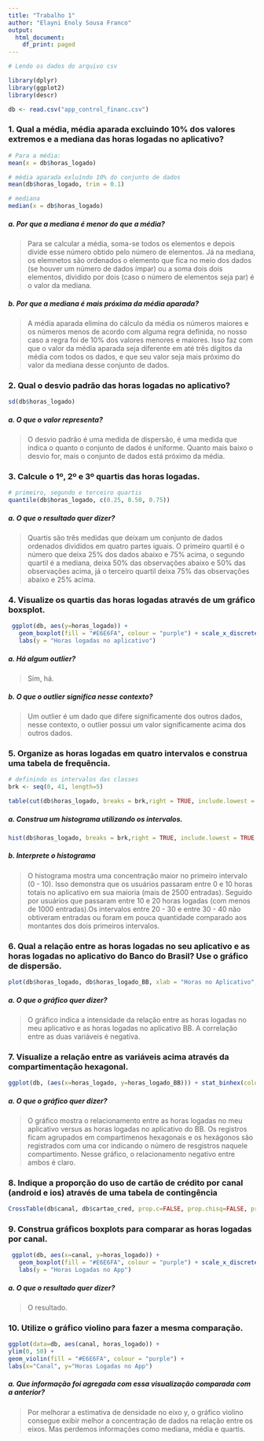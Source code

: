---
title: "Trabalho 1"
author: "Elayni Enoly Sousa Franco"
output:
  html_document:
    df_print: paged
---



```{r}
# Lendo os dados do arquivo csv

library(dplyr)
library(ggplot2)
library(descr)

db <- read.csv("app_control_financ.csv")

```



### 1. Qual a média, média aparada excluindo 10% dos valores extremos e a mediana das horas logadas no aplicativo?
```{r}
# Para a média:
mean(x = db$horas_logado)

# média aparada exluíndo 10% do conjunto de dados
mean(db$horas_logado, trim = 0.1)

# mediana
median(x = db$horas_logado)
```

##### a. Por que a mediana é menor do que a média?

> Para se calcular a média, soma-se todos os elementos e depois divide esse número obtido pelo número de elementos. Já na mediana, os elemnetos são ordenados o elemento que fica no meio dos dados (se houver um número de dados ímpar) ou a soma dois dois elementos, dividido por dois (caso o número de elementos seja par) é o valor da mediana. 



##### b. Por que a mediana é mais próxima da média aparada?

> A média aparada elimina do cálculo da média os números maiores e os números menos de acordo com alguma regra definida, no nosso caso a regra foi de 10% dos valores menores e maiores. Isso faz com que o valor da média aparada seja diferente em até três dígitos da média com todos os dados, e que seu valor seja mais próximo do valor da mediana desse conjunto de dados.


### 2. Qual o desvio padrão das horas logadas no aplicativo?

```{r}
sd(db$horas_logado)

```

##### a. O que o valor representa?

> O desvio padrão é uma medida de dispersão, é uma medida que indica o quanto o conjunto de dados é uniforme. Quanto mais baixo o desvio for, mais o conjunto de dados está próximo da média. 


### 3. Calcule o 1º, 2º e 3º quartis das horas logadas.
```{r}
# primeiro, segundo e terceiro quartis
quantile(db$horas_logado, c(0.25, 0.50, 0.75))
```

##### a. O que o resultado quer dizer?

> Quartis são três medidas que deixam um conjunto de dados ordenados divididos em quatro partes iguais. O primeiro quartil é o número que deixa 25% dos dados abaixo e 75% acima, o segundo quartil é a mediana, deixa 50% das observações abaixo e 50% das observações acima, já o terceiro quartil deixa 75% das observações abaixo e 25% acima. 


### 4. Visualize os quartis das horas logadas através de um gráfico boxsplot.
```{r}
 ggplot(db, aes(y=horas_logado)) + 
   geom_boxplot(fill = "#E6E6FA", colour = "purple") + scale_x_discrete("Boxplot") +
   labs(y = "Horas logadas no aplicativo")

```

##### a. Há algum outlier?

> Sim, há.

##### b. O que o outlier significa nesse contexto?

> Um outlier é um dado que difere significamente dos outros dados, nesse contexto, o outlier possui um valor significamente acima dos outros dados.


### 5. Organize as horas logadas em quatro intervalos e construa uma tabela de frequência.
```{r}
# definindo os intervalos das classes
brk <- seq(0, 41, length=5)

table(cut(db$horas_logado, breaks = brk,right = TRUE, include.lowest = TRUE))
```
##### a. Construa um histograma utilizando os intervalos.
```{r}

hist(db$horas_logado, breaks = brk,right = TRUE, include.lowest = TRUE, main = "Histograma das Horas Logadas", xlab = " ", ylab = "Frequência", border = "purple", col = "#E6E6FA")
```

##### b. Interprete o histograma

> O histograma mostra uma concentração maior no primeiro intervalo (0 - 10). Isso demonstra que os usuários passaram entre 0 e 10 horas totais no aplicativo em sua maioria (mais de 2500 entradas). Seguido por usuários que passaram entre 10 e 20 horas logadas (com menos de 1000 entradas).Os intervalos entre 20 - 30 e entre 30 - 40 não obtiveram entradas ou foram em pouca quantidade comparado aos montantes dos dois primeiros intervalos.  


### 6. Qual a relação entre as horas logadas no seu aplicativo e as horas logadas no aplicativo do Banco do Brasil? Use o gráfico de dispersão.

```{r}
plot(db$horas_logado, db$horas_logado_BB, xlab = "Horas no Aplicativo", ylab = "Horas no Aplicativo BB", col="purple")

```
##### a. O que o gráfico quer dizer?

> O gráfico indica a intensidade da relação entre as horas logadas no meu aplicativo e as horas logadas no aplicativo BB. A correlação entre as duas variáveis é negativa.


### 7. Visualize a relação entre as variáveis acima através da compartimentação hexagonal.
```{r}
ggplot(db, (aes(x=horas_logado, y=horas_logado_BB))) + stat_binhex(colour="white") + theme_bw() + scale_fill_gradient(low="white", high="purple") + labs(x="Horas Logadas no App", y="Horas Logadas no App BB")
```

##### a. O que o gráfico quer dizer?

> O gráfico mostra o relacionamento entre as horas logadas no meu aplicativo versus as horas logadas no aplicativo do BB. Os registros ficam agrupados em compartimenos hexagonais e os hexágonos são registrados com uma cor indicando o número de resgistros naquele compartimento. Nesse gráfico, o relacionamento negativo entre ambos é claro. 


### 8. Indique a proporção do uso de cartão de crédito por canal (android e ios) através de uma tabela de contingência

```{r}
CrossTable(db$canal, db$cartao_cred, prop.c=FALSE, prop.chisq=FALSE, prop.t=FALSE)

```

### 9. Construa gráficos boxplots para comparar as horas logadas por canal.
```{r}

 ggplot(db, aes(x=canal, y=horas_logado)) + 
   geom_boxplot(fill = "#E6E6FA", colour = "purple") + scale_x_discrete("Canal") +
   labs(y = "Horas Logadas no App")

```

##### a. O que o resultado quer dizer?
> O resultado.

### 10. Utilize o gráfico violino para fazer a mesma comparação.
```{r}
ggplot(data=db, aes(canal, horas_logado)) +
ylim(0, 50) +
geom_violin(fill = "#E6E6FA", colour = "purple") +
labs(x="Canal", y="Horas Logadas no App")
```

##### a. Que informação foi agregada com essa visualização comparada com a anterior?

> Por melhorar a estimativa de densidade no eixo y, o gráfico violino consegue exibir melhor a concentração de dados na relação entre os eixos. Mas perdemos informações como mediana, média e quartis. 
